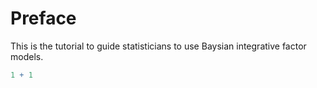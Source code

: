 # Preface {.unnumbered}

This is the tutorial to guide statisticians to use Baysian integrative factor models.

```r
1 + 1
```
